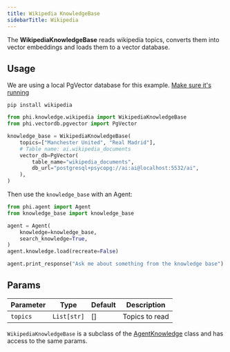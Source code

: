 ```yaml
---
title: Wikipedia KnowledgeBase
sidebarTitle: Wikipedia
---
```


The **WikipediaKnowledgeBase** reads wikipedia topics, converts them into vector embeddings and loads them to a vector database.

## Usage

<Note>

We are using a local PgVector database for this example. [Make sure it's running](http://localhost:3333/vectordb/pgvector)

</Note>

```shell
pip install wikipedia
```

```python knowledge_base.py
from phi.knowledge.wikipedia import WikipediaKnowledgeBase
from phi.vectordb.pgvector import PgVector

knowledge_base = WikipediaKnowledgeBase(
    topics=["Manchester United", "Real Madrid"],
    # Table name: ai.wikipedia_documents
    vector_db=PgVector(
        table_name="wikipedia_documents",
        db_url="postgresql+psycopg://ai:ai@localhost:5532/ai",
    ),
)
```

Then use the `knowledge_base` with an Agent:

```python agent.py
from phi.agent import Agent
from knowledge_base import knowledge_base

agent = Agent(
    knowledge=knowledge_base,
    search_knowledge=True,
)
agent.knowledge.load(recreate=False)

agent.print_response("Ask me about something from the knowledge base")
```

## Params


| Parameter | Type | Default | Description |
| --- | --- | --- | --- |
| `topics` | `List[str]` | [] | Topics to read |

`WikipediaKnowledgeBase` is a subclass of the [AgentKnowledge](/reference/knowledge_base) class and has access to the same params.
